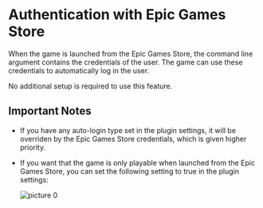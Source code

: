 # Authentication with Epic Games Store

When the game is launched from the Epic Games Store, the command line argument contains the credentials of the user. The game can use these credentials to automatically log in the user. 

No additional setup is required to use this feature.

## Important Notes

- If you have any auto-login type set in the plugin settings, it will be overriden by the Epic Games Store credentials, which is given higher priority.
- If you want that the game is only playable when launched from the Epic Games Store, you can set the following setting to true in the plugin settings:

  ![picture 0](../../../images/00430d4238e9933ec4351a8d045b9477b617a2e1a8ce17e2d9487f347d5a3b22.png)

  